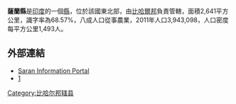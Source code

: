 '''薩蘭縣'''是[[印度|印度]]的一個[[縣|縣]]，位於該國東北部，由[[比哈爾邦|比哈爾邦]]負責管轄，面積2,641平方公里，識字率為68.57%，八成人口從事農業，2011年人口3,943,098，人口密度每平方公里1,493人。

==外部連結==
*[https://web.archive.org/web/20110430232056/http://www.allaboutbihar.com/districts/saran/index.php Saran Information Portal]
*[https://web.archive.org/web/20130806081645/http://saran.bih.nic.in/]

{{coord|25|55|N|84|45|E|region:IN_type:adm2nd_source:GNS-enwiki|display=title}}

{{印度行政区划小作品}}
[[Category:比哈尔邦辖县|Category:比哈尔邦辖县]]